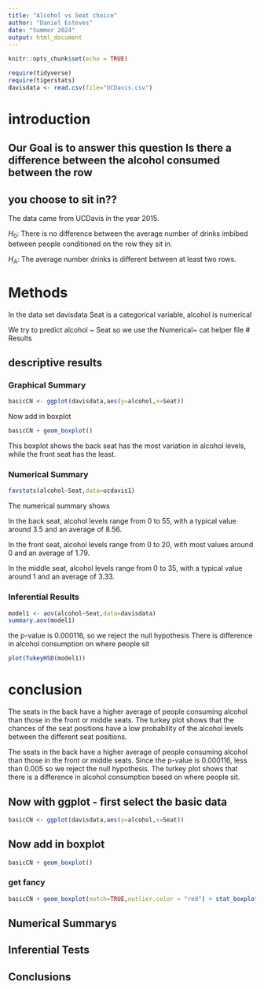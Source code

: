 ```yaml
---
title: "Alcohol vs Seat choice"
author: "Daniel Esteves"
date: "Summer 2024"
output: html_document
---
```


```r
knitr::opts_chunk$set(echo = TRUE)
```

```r
require(tidyverse)
require(tigerstats)
davisdata <- read.csv(file="UCDavis.csv")
```

# introduction

## Our Goal is to answer this question Is there a difference between the alcohol consumed between the row
## you choose to sit in??
The data came from UCDavis in the year 2015.

$H_0$: There is no difference between the average number of drinks imbibed between people conditioned on the row they sit in.

$H_A$: The average number drinks is different between at least two rows.  

# Methods 

In the data set davisdata Seat is a categorical variable, alcohol is numerical

We try to predict alcohol ~ Seat so we use the Numerical~ cat helper file
# Results


## descriptive results

### Graphical Summary

```r
basicCN <- ggplot(davisdata,aes(y=alcohol,x=Seat))
```
Now add in boxplot

```r
basicCN + geom_boxplot()
```

This boxplot shows the back seat has the most variation in alcohol levels, while the front seat has the least.

### Numerical Summary

```r
favstats(alcohol~Seat,data=ucdavis1)
```

The numerical summary shows

In the back seat, alcohol levels range from 0 to 55, with a typical value around 3.5 and an average of 8.56.

In the front seat, alcohol levels range from 0 to 20, with most values around 0 and an average of 1.79.

In the middle seat, alcohol levels range from 0 to 35, with a typical value around 1 and an average of 3.33.

### Inferential Results

```r
model1 <- aov(alcohol~Seat,data=davisdata)
summary.aov(model1)
```

the p-value is 0.000116, so we reject the null hypothesis
There is difference in alcohol consumption on where people sit

```r
plot(TukeyHSD(model1))
```


# conclusion
The seats in the back have a higher average of people consuming alcohol than those in the front or middle seats. The turkey plot shows that the chances of the seat positions have a low probability of the alcohol levels between the different seat positions.

The seats in the back have a higher average of people consuming alcohol than those in the front or middle seats. Since the p-value is 0.000116, less than 0.005 so we reject the null hypothesis. The turkey plot shows that there is a difference in alcohol consumption based on where people sit.

## Now with ggplot - first select the basic data

```r
basicCN <- ggplot(davisdata,aes(y=alcohol,x=Seat))
```
## Now add in boxplot

```r
basicCN + geom_boxplot()
```
  
  
### get fancy  

```r
basicCN + geom_boxplot(notch=TRUE,outlier.color = "red") + stat_boxplot(geom ='errorbar') + labs(title="Fancy notch boxplot \n with 2 lines")
```

## Numerical Summarys 

## Inferential Tests

## Conclusions


